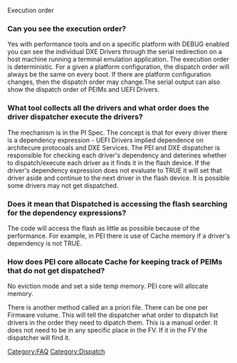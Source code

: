 Execution order
===Can you see the execution order?=== 
Yes with performance tools and on a specific platform with DEBUG enabled you can see the individual DXE Drivers through the serial redirection on a host machine running a terminal emulation application. The execution order is deterministic.  For a given a platform configuration, the dispatch order will always be the same on every boot.  If there are platform configuration changes, then the dispatch order may change.The serial output can also show the dispatch order of PEIMs and UEFI Drivers.

===What tool collects all the drivers and what order does the driver dispatcher execute the drivers?===
The mechanism is in the PI Spec.  The concept is that for every driver there is a dependency expression - UEFI Drivers implied dependence on architecure protocoals and DXE Services.  The PEI and DXE dispatcher is responsible for checking each driver's dependency and deterines whether to dispatch/execute each driver as it finds it in the flash device. If the driver's dependency expression does not evaluate to TRUE it will set that driver aside and continue to the next driver in the flash device. It is possible some drivers may not get dispatched.

===Does it mean that Dispatched is accessing the flash searching for the dependency expressions?===
The code will access the flash as little as possible because of the performance. For example, in PEI there is use of Cache memory if a driver's dependency is not TRUE. 

===How does PEI core allocate Cache for keeping track of PEIMs that do not get dispatched?===
No eviction mode and set a side temp memory. PEI core will allocate memory. 

There is another method called an a priori file. There can be one per Firmware volume. This will tell the dispatcher what order to dispatch list drivers in the order they need to dipatch them. This is a manual order. It does not need to be in any specific place in the FV. If it in the FV the dispatcher will find it.


[[Category:FAQ]]
[[Category:Dispatch]]